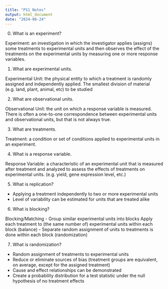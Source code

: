 ```yaml
---
title: "PS1 Notes"
output: html_document
date: "2024-08-24"
---
```


0. What is an experiment? 

Experiment: an investigation in which the investigator applies (assigns) some treatments to experimental units and then observes the effect of the treatments on the experimental units by measuring one or more response variables.

1.  What are experimental units.

Experimental Unit: the physical entity to which a treatment is randomly assigned and independently applied. The smallest division of material (e.g. land, plant, animal, etc) to be studied 

2.  What are observational units.

Observational Unit: the unit on which a response variable is measured. There is often a one-to-one correspondence between experimental units and observational units, but that is not always true.

3.  What are treatments.

Treatment: a condition or set of conditions applied to experimental units in an experiment.

4.  What is a response variable.

Response Variable: a characteristic of an experimental unit that is measured after treatment and analyzed to assess the effects of treatments on experimental units. (e.g. yield, gene expression level, etc.)


5.  What is replication? 

  - Applying a treatment independently to two or more experimental units
  - Level of variability can be estimated for units that are treated alike

6.  What is blocking? 

Blocking/Matching 
  - Group similar experimental units into blocks Apply each treatment to (the same number of) experimental units within each block (balance)
  - Separate random assignment of units to treatments is done within each block (randomization)

7.  What is randomization? 

  - Random assignment of treatments to experimental units
  - Reduce or eliminate sources of bias (treatment groups are equivalent, on average, except for the assigned treatment)
  - Cause and effect relationships can be demonstrated
  - Create a probability distribution for a test statistic under the
null hypothesis of no treatment effects
